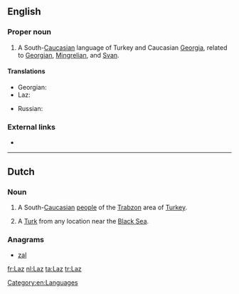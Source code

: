==English==
{{wikipedia|Laz language}}

===Proper noun===
{{en-proper noun}}

# A South-[[Caucasian]] language of Turkey and Caucasian [[Georgia]], related to [[Georgian]], [[Mingrelian]], and [[Svan]].

====Translations====
{{trans-top|language}}
* Georgian: {{t-|ka|ლაზური|tr=lazuri|sc=Geor}}
* Laz: {{tø|lzz|ლაზური ნენა|tr=lazuri nena}}
{{trans-mid}}
* Russian: {{t+|ru|лазский|m|tr=lázskij|sc=Cyrl}}
{{trans-bottom}}

===External links===
* {{ethnologue|code=lzz}}

[[Category:en:Languages]]

----

==Dutch==

===Noun===
{{nl-noun|m|-|-}}

# A South-[[Caucasian]] [[w:Laz people|people]] of the [[w:Trabzon|Trabzon]] area of [[Turkey]].
# {{slang|lang=nl}} A [[Turk]] from any location near the [[Black Sea]].

===Anagrams===
* [[zal#Dutch|zal]]

[[fr:Laz]]
[[nl:Laz]]
[[ta:Laz]]
[[tr:Laz]]